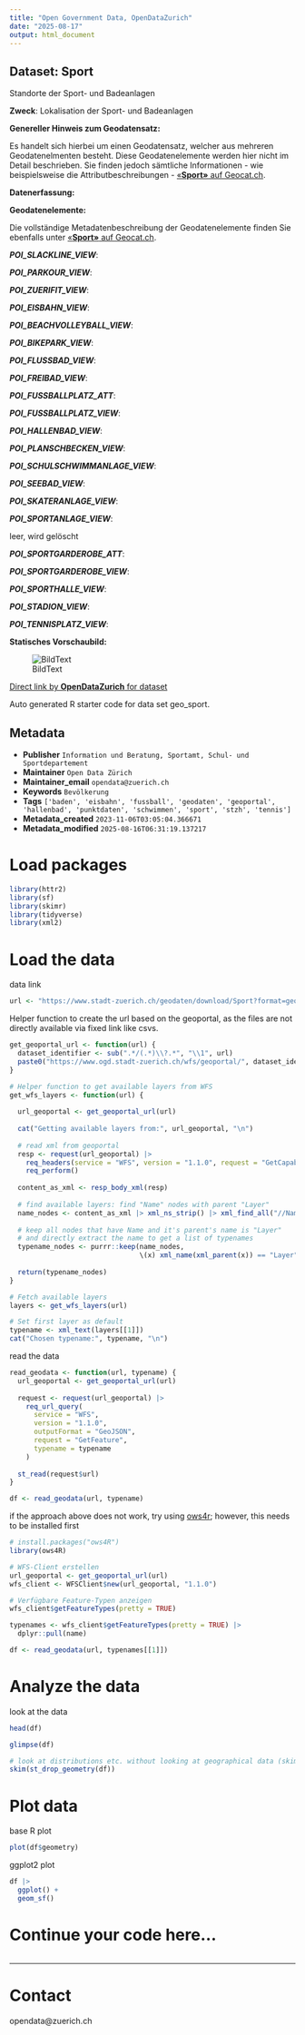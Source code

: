 ```yaml
---
title: "Open Government Data, OpenDataZurich"
date: "2025-08-17"
output: html_document
---
```


## Dataset: Sport

Standorte der Sport- und Badeanlagen

**Zweck**: Lokalisation der Sport- und Badeanlagen

**Genereller Hinweis zum Geodatensatz:**

Es handelt sich hierbei um einen Geodatensatz, welcher aus mehreren Geodatenelmenten besteht. Diese Geodatenelemente werden hier nicht im Detail beschrieben. Sie finden jedoch sämtliche Informationen - wie beispielsweise die Attributbeschreibungen - [«**Sport»** auf Geocat.ch](https://www.geocat.ch/geonetwork/srv/ger/catalog.search#/metadata/e85d72e5-ab4e-459a-9100-4a84195ddd57).
			   

**Datenerfassung:**




**Geodatenelemente:**

Die vollständige Metadatenbeschreibung der Geodatenelemente finden Sie ebenfalls unter [«**Sport»** auf Geocat.ch](https://www.geocat.ch/geonetwork/srv/ger/md.viewer#/full_view/e85d72e5-ab4e-459a-9100-4a84195ddd57).

***POI_SLACKLINE_VIEW***: 




***POI_PARKOUR_VIEW***: 




***POI_ZUERIFIT_VIEW***: 




***POI_EISBAHN_VIEW***: 




***POI_BEACHVOLLEYBALL_VIEW***: 




***POI_BIKEPARK_VIEW***: 




***POI_FLUSSBAD_VIEW***: 




***POI_FREIBAD_VIEW***: 




***POI_FUSSBALLPLATZ_ATT***: 




***POI_FUSSBALLPLATZ_VIEW***: 




***POI_HALLENBAD_VIEW***: 




***POI_PLANSCHBECKEN_VIEW***: 




***POI_SCHULSCHWIMMANLAGE_VIEW***: 




***POI_SEEBAD_VIEW***: 




***POI_SKATERANLAGE_VIEW***: 




***POI_SPORTANLAGE_VIEW***: 

leer, wird gelöscht


***POI_SPORTGARDEROBE_ATT***: 




***POI_SPORTGARDEROBE_VIEW***: 




***POI_SPORTHALLE_VIEW***: 




***POI_STADION_VIEW***: 




***POI_TENNISPLATZ_VIEW***: 






**Statisches Vorschaubild:**

![BildText](https://www.gis.stadt-zuerich.ch/zueriplan_docs/geocat/e85d72e5-ab4e-459a-9100-4a84195ddd57.png)



[Direct link by **OpenDataZurich** for dataset](https://data.stadt-zuerich.ch/dataset/geo_sport)

Auto generated R starter code for data set geo_sport.

## Metadata

- **Publisher** `Information und Beratung, Sportamt, Schul- und Sportdepartement`
- **Maintainer** `Open Data Zürich`
- **Maintainer_email** `opendata@zuerich.ch`
- **Keywords** `Bevölk­erung`
- **Tags** `['baden', 'eisbahn', 'fussball', 'geodaten', 'geoportal', 'hallenbad', 'punktdaten', 'schwimmen', 'sport', 'stzh', 'tennis']`
- **Metadata_created** `2023-11-06T03:05:04.366671`
- **Metadata_modified** `2025-08-16T06:31:19.137217`


# Load packages

```r
library(httr2)
library(sf)
library(skimr)
library(tidyverse)
library(xml2)
```

# Load the data

data link
```r
url <- "https://www.stadt-zuerich.ch/geodaten/download/Sport?format=geojson_link"
```


Helper function to create the url based on the geoportal, as the files are not directly available via fixed link like csvs.
```r
get_geoportal_url <- function(url) {
  dataset_identifier <- sub(".*/(.*)\\?.*", "\\1", url)
  paste0("https://www.ogd.stadt-zuerich.ch/wfs/geoportal/", dataset_identifier)
}
```

```r
# Helper function to get available layers from WFS
get_wfs_layers <- function(url) {
  
  url_geoportal <- get_geoportal_url(url)
  
  cat("Getting available layers from:", url_geoportal, "\n")
  
  # read xml from geoportal
  resp <- request(url_geoportal) |> 
    req_headers(service = "WFS", version = "1.1.0", request = "GetCapabilities") |> 
    req_perform()
  
  content_as_xml <- resp_body_xml(resp)
  
  # find available layers: find "Name" nodes with parent "Layer"
  name_nodes <- content_as_xml |> xml_ns_strip() |> xml_find_all("//Name")
  
  # keep all nodes that have Name and it's parent's name is "Layer"
  # and directly extract the name to get a list of typenames
  typename_nodes <- purrr::keep(name_nodes,
                                \(x) xml_name(xml_parent(x)) == "Layer")
  
  return(typename_nodes)
}

# Fetch available layers
layers <- get_wfs_layers(url)

# Set first layer as default
typename <- xml_text(layers[[1]])
cat("Chosen typename:", typename, "\n")
```

read the data
```r
read_geodata <- function(url, typename) {
  url_geoportal <- get_geoportal_url(url)
  
  request <- request(url_geoportal) |>
    req_url_query(
      service = "WFS",
      version = "1.1.0",
      outputFormat = "GeoJSON",
      request = "GetFeature",
      typename = typename
    )
  
  st_read(request$url)
}

df <- read_geodata(url, typename)
```

if the approach above does not work, try using [ows4r](https://eblondel.github.io/ows4R/); however, this needs to be installed first
```r
# install.packages("ows4R")
library(ows4R)

# WFS-Client erstellen
url_geoportal <- get_geoportal_url(url)
wfs_client <- WFSClient$new(url_geoportal, "1.1.0")

# Verfügbare Feature-Typen anzeigen
wfs_client$getFeatureTypes(pretty = TRUE)

typenames <- wfs_client$getFeatureTypes(pretty = TRUE) |> 
  dplyr::pull(name)

df <- read_geodata(url, typenames[[1]])
```

# Analyze the data

look at the data
```r
head(df)
```

```r
glimpse(df)
```

```r
# look at distributions etc. without looking at geographical data (skim cannot deal with geometries)
skim(st_drop_geometry(df))
```

# Plot data

base R plot
```r
plot(df$geometry)
```

ggplot2 plot
```r
df |>
  ggplot() +
  geom_sf()
```

# Continue your code here...

```r

```

------------------------------------------------------------------------

# Contact

opendata@zuerich.ch
